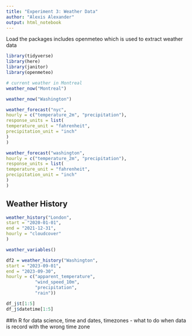 ```yaml
---
title: "Experiment 3: Weather Data"
author: "Alexis Alexander"
output: html_notebook
---
```


Load the packages includes openmeteo which is used to extract weather data 

```r
library(tidyverse)
library(here)
library(janitor)
library(openmeteo)

```


```r
# current weather in Montreal
weather_now("Montreal")

weather_now("Washington")
```

```r
weather_forecast("nyc",
hourly = c("temperature_2m", "precipitation"),
response_units = list(
temperature_unit = "fahrenheit",
precipitation_unit = "inch"
)
)
```

```r
weather_forecast("washington",
hourly = c("temperature_2m", "precipitation"),
response_units = list(
temperature_unit = "fahrenheit",
precipitation_unit = "inch"
)
)

```


## Weather History 

```r
weather_history("London",
start = "2020-01-01",
end = "2021-12-31",
hourly = "cloudcover"
)
```
```r
weather_variables()
```


```r
df2 = weather_history("Washington",
start = "2023-09-01",
end = "2023-09-30",
hourly = c("apparent_temperature",
           "wind_speed_10m",
           "precipitation",
           "rain"))
```
```r
df_j$t[1:5]
df_j$datetime[1:5]

```
##In R for data science, time and dates, timezones - what to do when data is record with the wrong time zone 


